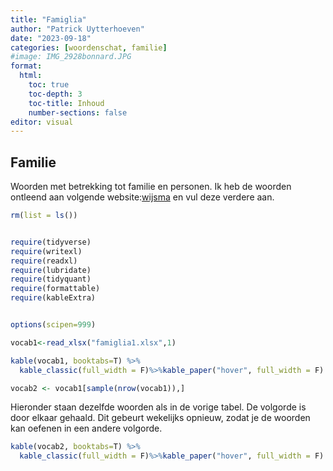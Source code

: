 ```yaml
---
title: "Famiglia"
author: "Patrick Uytterhoeven"
date: "2023-09-18"
categories: [woordenschat, familie]
#image: IMG_2928bonnard.JPG
format:
  html:
    toc: true
    toc-depth: 3
    toc-title: Inhoud
    number-sections: false
editor: visual
---
```


## Familie

Woorden met betrekking tot familie en personen. Ik heb de woorden ontleend aan volgende website:[wijsma](https://italiaans.andrieswijma.nl/) en vul deze verdere aan.

```r
rm(list = ls())


require(tidyverse)
require(writexl)
require(readxl)
require(lubridate)
require(tidyquant)
require(formattable)
require(kableExtra)


options(scipen=999)
```

```r
vocab1<-read_xlsx("famiglia1.xlsx",1)
```


```r
kable(vocab1, booktabs=T) %>%
  kable_classic(full_width = F)%>%kable_paper("hover", full_width = F)
```

```r
vocab2 <- vocab1[sample(nrow(vocab1)),]
```


Hieronder staan dezelfde woorden als in de vorige tabel. De volgorde is door elkaar gehaald. Dit gebeurt wekelijks opnieuw, zodat je de woorden kan oefenen in een andere volgorde.

```r
kable(vocab2, booktabs=T) %>%
  kable_classic(full_width = F)%>%kable_paper("hover", full_width = F)
```
